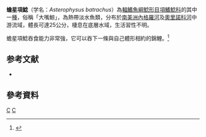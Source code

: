 {{Speciesbox
| taxon = Asterophysus batrachus
| binomial_authority = [[Kner|Kner]], 1858
| status = NE
| status_system = IUCN3.1
}}
'''蟾星項鯰'''（学名：''Asterophysus batrachus''）為[[輻鰭魚綱|輻鰭魚綱]][[鯰形目|鯰形目]][[項鰭鯰科|項鰭鯰科]]的其中一[[種|種]]，俗稱「大嘴鯨」，為熱帶淡水魚類，分布於[[南美洲|南美洲]][[內格羅河|內格羅河]]及[[奧里諾科河|奧里諾科河]]中游流域，體長可達25公分，棲息在底層水域，生活習性不明。

蟾星項鯰吞食能力非常強，它可以吞下一條與自己體形相約的錦鯉。<ref>{{cite news|url=http://hk.apple.nextmedia.com/realtime/international/20170817/57087393|date=2017年8月17日|title=【渣都無】成條錦鯉幾秒活吞 鯰魚瞬間變「大肚」|newspaper=''[[蘋果日報|蘋果日報]]''|accessdate=2017年8月17日|archive-date=2017年10月19日|archive-url=https://web.archive.org/web/20171019141422/http://hk.apple.nextmedia.com/realtime/international/20170817/57087393|dead-url=no}}</ref>

==参考文献==
*{{FishBase_species|genus=Asterophysus|species=batrachus|year=2015|month=4}}

==參考資料==
{{reflist}}
{{Taxonbar}}
[[Category:星項鯰屬|C]]
[[Category:1858年描述的魚類|C]]